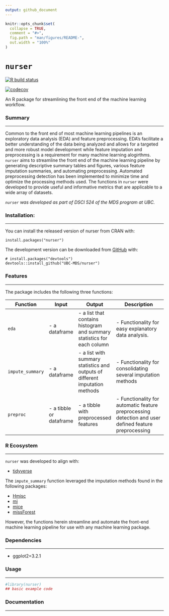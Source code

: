 ```yaml
---
output: github_document
---
```


<!-- README.md is generated from README.Rmd. Please edit that file -->

```r
knitr::opts_chunk$set(
  collapse = TRUE,
  comment = "#>",
  fig.path = "man/figures/README-",
  out.width = "100%"
)
```

# `nurser`

<!-- badges: start -->
[![R build status](https://github.com/UBC-MDS/nurser/workflows/R-CMD-check/badge.svg)](https://github.com/UBC-MDS/nurser/actions)

[![codecov](https://codecov.io/gh/UBC-MDS/nurser/branch/master/graph/badge.svg)](https://codecov.io/gh/UBC-MDS/nurser)
<!-- badges: end -->

An R package for streamlining the front end of the machine learning workflow.


### Summary  

---

Common to the front end of most machine learning pipelines is an exploratory data analysis (EDA) and feature preprocessing. EDA's facilitate a better understanding of the data being analyzed and allows for a targeted and more robust model development while feature imputation and preprocessing is a requirement for many machine learning alogirthms. `nurser` aims to streamline the front end of the machine learning pipeline by generating descriptive summary tables and figures, various feature imputation summaries, and automating preprocessing. Automated preprocessing detection has been implemented to minimize time and optimize the processing methods used. The functions in `nurser` were developed to provide useful and informative metrics that are applicable to a wide array of datasets.   

_`nurser` was developed as part of DSCI 524 of the MDS program at UBC._  


### Installation:

---

You can install the released version of nurser from CRAN with:

```
install.packages("nurser")
```

The development version can be downloaded from [GitHub](https://github.com/UBC-MDS/nurser) with: 

```
# install.packages("devtools")
devtools::install_github("UBC-MDS/nurser")
```

### Features

---

The package includes the following three functions:  

|Function|Input|Output|Description|
|--------|-----|------|-----------|
|`eda`|- a dataframe|- a list that contains histogram and summary statistics for each column|- Functionality for easy explanatory data analysis. |
|`impute_summary`|- a dataframe|- a list with summary statistics and outputs of different imputation methods|- Functionality for consolidating several imputation methods|
|`preproc`|- a tibble or dataframe|- a tibble with preprocessed features|- Functionality for automatic feature preprocessing detection and user defined feature preprocessing|  


### R Ecosystem  

---

`nurser` was developed to align with:  

- [tidyverse](https://www.tidyverse.org/) 

The `impute_summary` function leveraged the imputation  methods found in the following packages:  

- [Hmisc](https://cran.r-project.org/web/packages/Hmisc/index.html)    
- [mi](https://cran.r-project.org/web/packages/mi/index.html)    
- [mice](https://cran.r-project.org/web/packages/mice/index.html)   
- [missForest](https://cran.r-project.org/web/packages/missForest/index.html)  
 

However, the functions herein streamline and automate the front-end machine learning pipeline for use with any machine learning package.  


### Dependencies

--- 

- ggplot2=3.2.1

### Usage

---  

```r
#library(nurser)
## basic example code
```

### Documentation

---

